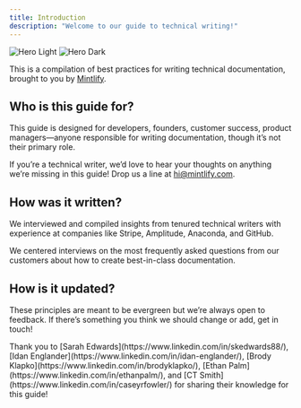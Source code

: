 ```yaml
---
title: Introduction
description: "Welcome to our guide to technical writing!"
---
```


<img
  className="block dark:hidden"
  src="/images/hero-light-image.png"
  alt="Hero Light"
/>
<img
  className="hidden dark:block"
  src="/images/hero-dark-image.png"
  alt="Hero Dark"
/>

This is a compilation of best practices for writing technical documentation, brought to you by [Mintlify](https://mintlify.com/home).


## Who is this guide for?

This guide is designed for developers, founders, customer success, product managers—anyone responsible for writing documentation, though it’s not their primary role. 

If you’re a technical writer, we’d love to hear your thoughts on anything we’re missing in this guide! Drop us a line at hi@mintlify.com.

## How was it written?

We interviewed and compiled insights from tenured technical writers with experience at companies like Stripe, Amplitude, Anaconda, and GitHub. 

We centered interviews on the most frequently asked questions from our customers about how to create best-in-class documentation.

## How is it updated?

These principles are meant to be evergreen but we’re always open to feedback. If there’s something you think we should change or add, get in touch! 

<Tip> 
Thank you to [Sarah Edwards](https://www.linkedin.com/in/skedwards88/), [Idan Englander](https://www.linkedin.com/in/idan-englander/), [Brody Klapko](https://www.linkedin.com/in/brodyklapko/), [Ethan Palm](https://www.linkedin.com/in/ethanpalm/), and [CT Smith](https://www.linkedin.com/in/caseyrfowler/) for sharing their knowledge for this guide! 
</Tip>